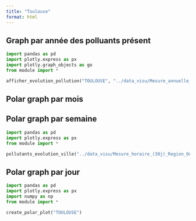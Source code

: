 ```yaml
---
title: "Toulouse"
format: html
---
```


## Graph par année des polluants présent
```python
import pandas as pd
import plotly.express as px
import plotly.graph_objects as go
from module import *

afficher_evolution_pollution("TOULOUSE", "../data_visu/Mesure_annuelle_Region_Occitanie_Polluants_Principaux.csv" ,['NO2', 'PM2.5', 'PM10', 'NOX', 'NO'])
```

## Polar graph par mois


## Polar graph par semaine
```python
import pandas as pd
import plotly.express as px
from module import *

pollutants_evolution_ville("../data_visu/Mesure_horaire_(30j)_Region_Occitanie_Polluants_Reglementaires.csv",['NO2', 'PM2.5', 'PM10', 'NOX', 'NO'],"TOULOUSE")
```

## Polar graph par jour
```python
import pandas as pd
import plotly.express as px
import numpy as np
from module import *

create_polar_plot("TOULOUSE")
```
